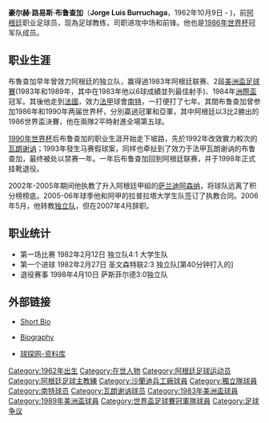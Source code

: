 {{expand|time=2013-09-17T17:49:22+00:00}}
{{refimprove|time=2013-09-17T17:49:22+00:00}}
{{noteTA
|G1=Football
|G2=南美球會
|G3=法甲
}}
{{Infobox football biography
| name = 豪尔赫·布鲁查加<br />Jorge Burruchaga
| image = [[File:Burruchaga_gritando_gol_de_argentina.JPG|250px]]

布魯查加在1986世界盃決賽攻進致勝球後興奮大吼
| fullname = Jorge Luis Burruchaga
| height = {{height|m=1.77}}<ref name=burrustats>{{NFT player|pid=14893| accessdate = 11 June 2015}}</ref>
| birth_date  = {{birth date and age|df=yes|1962|10|9}}
| birth_place = {{ARG}}[[瓜萊瓜伊_(恩特雷里奧斯省)|瓜萊瓜伊]]
| nickname = ''Burru'' 
|  currentclub  =
| position = 中场/前鋒
| youthyears1 =
| youthclubs1 = [[萨兰迪阿森纳|萨兰迪阿森纳]]
| years1 = 1979–1981
| clubs1 = [[萨兰迪阿森纳|萨兰迪阿森纳]]
| caps1  = 49
| goals1 = 7
| years2 = 1982–1985
| clubs2 = [[独立竞技俱乐部|独立队]]
| caps2  = 146
| goals2 = 53
| years3 = 1985–1992
| clubs3 = [[南特足球俱乐部|南特]]
| caps3  = 140
| goals3 = 27
| years4 = 1992–1993
| clubs4 = [[瓦朗谢讷足球俱乐部|瓦朗谢讷]]
| caps4  = 32
| goals4 = 10
| years5 = 1995–1998
| clubs5 = [[独立竞技俱乐部|独立队]]
| caps5  = 89
| goals5 = 19
| totalcaps = 456 
| totalgoals = 116
| nationalyears1 = 1981
| nationalteam1  = [[Argentina_national_under-20_football_team|阿根廷U20]]
| nationalcaps1  = 2
| nationalgoals1 = 0
| nationalyears2 = 1983–1990
| nationalteam2  = [[阿根廷國家足球隊|阿根廷]]
| nationalcaps2  = 57
| nationalgoals2 = 13
| manageryears1 = 2002–2005
| managerclubs1 = [[萨兰迪阿森纳|萨兰迪阿森纳]]
| manageryears2 = 2005–2006
| managerclubs2 = [[拉普拉塔大学生|學生隊]]
| manageryears3 = 2006–2007
| managerclubs3 = [[独立竞技俱乐部|独立队]]
| manageryears4 = 2008–2009
| managerclubs4 = [[班菲尔德竞技俱乐部|班菲尔德]]
| manageryears5 = 2009–2010
| managerclubs5 = [[萨兰迪阿森纳|萨兰迪阿森纳]]
| manageryears6 = 2011–2012
| managerclubs6 = [[自由俱乐部|利伯泰迪]]
| manageryears7 = 2012–2014
| managerclubs7 = [[拉斐拉竞技|拉斐拉]]
| manageryears8 = 2015–2016
| managerclubs8 = [[拉斐拉竞技|拉斐拉]]
}}

'''豪尔赫·路易斯·布鲁查加'''（'''Jorge Luis Burruchaga'''，1962年10月9日 - )，前[[阿根廷|阿根廷]]职业足球员，现為足球教练，司职进攻中场和前锋。他也是[[1986年世界杯|1986年世界杯]]冠军队成员。

==职业生涯==
布魯查加早年曾效力阿根廷的独立队，赢得過1983年阿根廷联赛、2屆[[美洲盃足球賽|美洲盃足球賽]](1983年和1989年，其中在1983年他以6球成績並列最佳射手)、1984年[[丰田杯|洲際盃]]冠军。其後他走到[[法國|法國]]，效力[[法甲|法甲]]球會[[南特足球俱乐部|南特]]，一打便打了七年。其間布鲁查加曾参加1986年和1990年两届世界杯，分別贏過冠軍和亞軍，其中阿根廷以3比2勝出的1986世界盃決賽，他在兩隊2平時射進全場第五球。

[[1990年世界杯|1990年世界杯]]后布鲁查加的职业生涯开始走下坡路，先於1992年改效實力較次的[[瓦朗谢讷足球俱乐部|瓦朗谢讷]]；1993年發生马赛假球案，同样也牵扯到了效力于法甲瓦朗谢讷的布鲁查加，最终被处以禁赛一年。一年后布鲁查加回到阿根廷联赛，并于1998年正式挂靴退役。
 
2002年-2005年期间他执教了升入阿根廷甲組的[[萨兰迪阿森纳|萨兰迪阿森纳]]，将球队远离了积分榜榜底。2005-06年球季他和阿甲的拉普拉塔大学生队签订了执教合同。2006年5月，他转教[[独立竞技俱乐部|独立队]]，但在2007年4月辞职。

== 职业统计 ==
*第一场比赛 1982年2月12日 独立队4:1 大学生队 
*第一个进球 1982年2月27日 圣文森特联2:3 独立队[第40分钟打入的] 
*退役赛事 1998年4月10日 萨斯菲尔德3:0独立队

==外部链接==
*{{es icon}} [https://web.archive.org/web/20061124222116/http://mundial2002.terra.com/bases/futbol/stat/esp/bio/6/6706.html Short Bio]
*{{es icon}} [https://web.archive.org/web/20071226130854/http://futbolfactory.futbolweb.net/index.php?ff=historicos&f2=00001&idjugador=133 Biography]
*[https://web.archive.org/web/20070929125517/http://info.bet007.com/player/coach.asp?teamid=297 球探网-资料库]

{{DEFAULTSORT:Burruchaga, Jorge}}

{{1990年世界盃足球賽阿根廷參賽名單}}

[[Category:1962年出生|Category:1962年出生]]
[[Category:在世人物|Category:在世人物]]
[[Category:阿根廷足球运动员|Category:阿根廷足球运动员]]
[[Category:阿根廷足球主教練|Category:阿根廷足球主教練]]
[[Category:沙蘭迪兵工廠球員|Category:沙蘭迪兵工廠球員]]
[[Category:獨立隊球員|Category:獨立隊球員]]
[[Category:南特球员|Category:南特球员]]
[[Category:瓦朗谢讷球员|Category:瓦朗谢讷球员]]
[[Category:1983年美洲盃球員|Category:1983年美洲盃球員]]
[[Category:1989年美洲盃球員|Category:1989年美洲盃球員]]
[[Category:世界盃足球賽冠軍隊球員|Category:世界盃足球賽冠軍隊球員]]
[[Category:足球争议|Category:足球争议]]